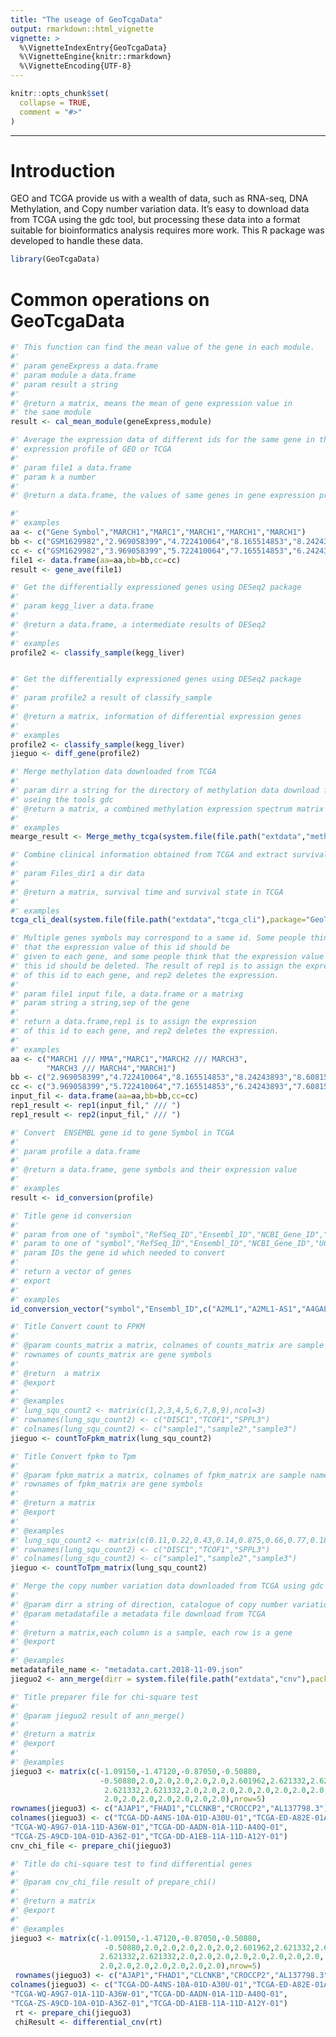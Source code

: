 ```yaml
---
title: "The useage of GeoTcgaData"
output: rmarkdown::html_vignette
vignette: >
  %\VignetteIndexEntry{GeoTcgaData}
  %\VignetteEngine{knitr::rmarkdown}
  %\VignetteEncoding{UTF-8}
---
```


```r
knitr::opts_chunk$set(
  collapse = TRUE,
  comment = "#>"
)
```
--------
# Introduction
GEO and TCGA provide us with a wealth of data, such as RNA-seq, DNA Methylation, 
and Copy number variation data. It's easy to download data from TCGA using the 
gdc tool, but processing these data into a format suitable for bioinformatics 
analysis requires more work. This R package was developed to handle these data.


```r
library(GeoTcgaData)
```

# Common operations on GeoTcgaData
```r

#' This function can find the mean value of the gene in each module.
#'
#' param geneExpress a data.frame
#' param module a data.frame
#' param result a string
#'
#' @return a matrix, means the mean of gene expression value in
#' the same module
result <- cal_mean_module(geneExpress,module)

#' Average the expression data of different ids for the same gene in the chip
#' expression profile of GEO or TCGA
#'
#' param file1 a data.frame
#' param k a number
#'
#' @return a data.frame, the values of same genes in gene expression profile

#'
#' examples
aa <- c("Gene Symbol","MARCH1","MARC1","MARCH1","MARCH1","MARCH1")
bb <- c("GSM1629982","2.969058399","4.722410064","8.165514853","8.24243893","8.60815086")
cc <- c("GSM1629982","3.969058399","5.722410064","7.165514853","6.24243893","7.60815086")
file1 <- data.frame(aa=aa,bb=bb,cc=cc)
result <- gene_ave(file1)

#' Get the differentially expressioned genes using DESeq2 package 
#'
#' param kegg_liver a data.frame
#'
#' @return a data.frame, a intermediate results of DESeq2
#'
#' examples
profile2 <- classify_sample(kegg_liver)


#' Get the differentially expressioned genes using DESeq2 package
#'
#' param profile2 a result of classify_sample
#'
#' @return a matrix, information of differential expression genes
#'
#' examples
profile2 <- classify_sample(kegg_liver)
jieguo <- diff_gene(profile2)

#' Merge methylation data downloaded from TCGA
#'
#' param dirr a string for the directory of methylation data download from tcga
#' useing the tools gdc
#' @return a matrix, a combined methylation expression spectrum matrix
#'
#' examples
mearge_result <- Merge_methy_tcga(system.file(file.path("extdata","methy"),package="GeoTcgaData"))

#' Combine clinical information obtained from TCGA and extract survival data
#'
#' param Files_dir1 a dir data
#'
#' @return a matrix, survival time and survival state in TCGA
#'
#' examples
tcga_cli_deal(system.file(file.path("extdata","tcga_cli"),package="GeoTcgaData"))

#' Multiple genes symbols may correspond to a same id. Some people think 
#' that the expression value of this id should be 
#' given to each gene, and some people think that the expression value of
#' this id should be deleted. The result of rep1 is to assign the expression
#' of this id to each gene, and rep2 deletes the expression.
#'
#' param file1 input file, a data.frame or a matrixg
#' param string a string,sep of the gene
#'
#' return a data.frame,rep1 is to assign the expression
#' of this id to each gene, and rep2 deletes the expression.
#'
#' examples
aa <- c("MARCH1 /// MMA","MARC1","MARCH2 /// MARCH3",
        "MARCH3 /// MARCH4","MARCH1")
bb <- c("2.969058399","4.722410064","8.165514853","8.24243893","8.60815086")
cc <- c("3.969058399","5.722410064","7.165514853","6.24243893","7.60815086")
input_fil <- data.frame(aa=aa,bb=bb,cc=cc)
rep1_result <- rep1(input_fil," /// ")
rep1_result <- rep2(input_fil," /// ")

#' Convert  ENSEMBL gene id to gene Symbol in TCGA
#'
#' param profile a data.frame
#'
#' @return a data.frame, gene symbols and their expression value
#'
#' examples
result <- id_conversion(profile)
```

```r
#' Title gene id conversion
#'
#' param from one of "symbol","RefSeq_ID","Ensembl_ID","NCBI_Gene_ID","UCSC_ID","UniProt_ID"
#' param to one of "symbol","RefSeq_ID","Ensembl_ID","NCBI_Gene_ID","UCSC_ID","UniProt_ID"
#' param IDs the gene id which needed to convert
#'
#' return a vector of genes
#' export
#'
#' examples
id_conversion_vector("symbol","Ensembl_ID",c("A2ML1","A2ML1-AS1","A4GALT","A12M1","AAAS"))

```

```r

#' Title Convert count to FPKM
#'
#' @param counts_matrix a matrix, colnames of counts_matrix are sample name,
#' rownames of counts_matrix are gene symbols
#'
#' @return  a matrix
#' @export
#'
#' @examples
#' lung_squ_count2 <- matrix(c(1,2,3,4,5,6,7,8,9),ncol=3)
#' rownames(lung_squ_count2) <- c("DISC1","TCOF1","SPPL3")
#' colnames(lung_squ_count2) <- c("sample1","sample2","sample3")
jieguo <- countToFpkm_matrix(lung_squ_count2)

```


```r

#' Title Convert fpkm to Tpm
#'
#' @param fpkm_matrix a matrix, colnames of fpkm_matrix are sample name,
#' rownames of fpkm_matrix are gene symbols
#'
#' @return a matrix
#' @export
#'
#' @examples
#' lung_squ_count2 <- matrix(c(0.11,0.22,0.43,0.14,0.875,0.66,0.77,0.18,0.29),ncol=3)
#' rownames(lung_squ_count2) <- c("DISC1","TCOF1","SPPL3")
#' colnames(lung_squ_count2) <- c("sample1","sample2","sample3")
jieguo <- countToTpm_matrix(lung_squ_count2)

```



```r

#' Merge the copy number variation data downloaded from TCGA using gdc
#'
#' @param dirr a string of direction, catalogue of copy number variation data
#' @param metadatafile a metadata file download from TCGA
#'
#' @return a matrix,each column is a sample, each row is a gene
#' @export
#'
#' @examples
metadatafile_name <- "metadata.cart.2018-11-09.json"
jieguo2 <- ann_merge(dirr = system.file(file.path("extdata","cnv"),package="GeoTcgaData"),metadatafile=metadatafile_name)

```

```r

#' Title preparer file for chi-square test
#'
#' @param jieguo2 result of ann_merge()
#'
#' @return a matrix
#' @export
#'
#' @examples
jieguo3 <- matrix(c(-1.09150,-1.47120,-0.87050,-0.50880,
                    -0.50880,2.0,2.0,2.0,2.0,2.0,2.601962,2.621332,2.621332,
                     2.621332,2.621332,2.0,2.0,2.0,2.0,2.0,2.0,2.0,2.0,
                     2.0,2.0,2.0,2.0,2.0,2.0,2.0),nrow=5)
rownames(jieguo3) <- c("AJAP1","FHAD1","CLCNKB","CROCCP2","AL137798.3")
colnames(jieguo3) <- c("TCGA-DD-A4NS-10A-01D-A30U-01","TCGA-ED-A82E-01A-11D-A34Y-01",
"TCGA-WQ-A9G7-01A-11D-A36W-01","TCGA-DD-AADN-01A-11D-A40Q-01",
"TCGA-ZS-A9CD-10A-01D-A36Z-01","TCGA-DD-A1EB-11A-11D-A12Y-01")
cnv_chi_file <- prepare_chi(jieguo3)

```


```r

#' Title do chi-square test to find differential genes
#'
#' @param cnv_chi_file result of prepare_chi()
#'
#' @return a matrix
#' @export
#'
#' @examples
jieguo3 <- matrix(c(-1.09150,-1.47120,-0.87050,-0.50880,
                     -0.50880,2.0,2.0,2.0,2.0,2.0,2.601962,2.621332,2.621332,
                    2.621332,2.621332,2.0,2.0,2.0,2.0,2.0,2.0,2.0,2.0,
                    2.0,2.0,2.0,2.0,2.0,2.0,2.0),nrow=5)
 rownames(jieguo3) <- c("AJAP1","FHAD1","CLCNKB","CROCCP2","AL137798.3")
colnames(jieguo3) <- c("TCGA-DD-A4NS-10A-01D-A30U-01","TCGA-ED-A82E-01A-11D-A34Y-01",
"TCGA-WQ-A9G7-01A-11D-A36W-01","TCGA-DD-AADN-01A-11D-A40Q-01",
"TCGA-ZS-A9CD-10A-01D-A36Z-01","TCGA-DD-A1EB-11A-11D-A12Y-01")
 rt <- prepare_chi(jieguo3)
 chiResult <- differential_cnv(rt)

```

